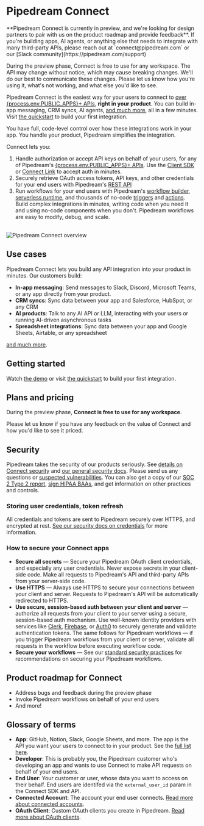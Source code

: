 
# Pipedream Connect

<Callout type="info">
**Pipedream Connect is currently in preview, and we're looking for design partners to pair with us on the product roadmap and provide feedback**. If you're building apps, AI agents, or anything else that needs to integrate with many third-party APIs, please reach out at `connect@pipedream.com` or our [Slack community](https://pipedream.com/support)

During the preview phase, Connect is free to use for any workspace. The API may change without notice, which may cause breaking changes. We'll do our best to communicate these changes. Please let us know how you're using it, what's not working, and what else you'd like to see.
</Callout>

Pipedream Connect is the easiest way for your users to connect to [over {process.env.PUBLIC_APPS}+ APIs](https://pipedream.com/apps), **right in your product**. You can build in-app messaging, CRM syncs, AI agents, [and much more](/connect/use-cases), all in a few minutes. Visit [the quickstart](/connect/quickstart) to build your first integration.

You have full, code-level control over how these integrations work in your app. You handle your product, Pipedream simplifies the integration. 

Connect lets you:

1. Handle authorization or accept API keys on behalf of your users, for any of Pipedream's [{process.env.PUBLIC_APPS}+ APIs](https://pipedream.com/apps). Use the [Client SDK](https://github.com/PipedreamHQ/pipedream/tree/master/packages/sdk) or [Connect Link](/connect/quickstart#use-connect-link) to accept auth in minutes.
2. Securely retrieve OAuth access tokens, API keys, and other credentials for your end users with Pipedream's [REST API](/connect/api)
3. Run workflows for your end users with Pipedream's [workflow builder](/workflows), [serverless runtime](/), and thousands of no-code [triggers](/workflows/triggers) and [actions](/workflows/actions). Build complex integrations in minutes, writing code when you need it and using no-code components when you don't. Pipedream workflows are easy to modify, debug, and scale.

<br />

<Image src="https://res.cloudinary.com/pipedreamin/image/upload/v1724194758/Screenshot_2024-08-20_at_3.59.05_PM_rfylfq.png" alt="Pipedream Connect overview" width={800} height={529} />

## Use cases

Pipedream Connect lets you build any API integration into your product in minutes. Our customers build:

- **In-app messaging**: Send messages to Slack, Discord, Microsoft Teams, or any app directly from your product.
- **CRM syncs**: Sync data between your app and Salesforce, HubSpot, or any CRM
- **AI products**: Talk to any AI API or LLM, interacting with your users or running AI-driven asynchronous tasks
- **Spreadsheet integrations**: Sync data between your app and Google Sheets, Airtable, or any spreadsheet

[and much more](/connect/use-cases).

## Getting started

Watch [the demo](https://www.youtube.com/embed/xhUagMsogkQ) or visit [the quickstart](/connect/quickstart) to build your first integration.

## Plans and pricing

During the preview phase, **Connect is free to use for any workspace**.

Please let us know if you have any feedback on the value of Connect and how you'd like to see it priced.

## Security

Pipedream takes the security of our products seriously. See [details on Connect security](/privacy-and-security#pipedream-connect) and [our general security docs](/privacy-and-security). Please send us any questions or [suspected vulnerabilities](/privacy-and-security#reporting-a-vulnerability). You can also get a copy of our [SOC 2 Type 2 report](/privacy-and-security#soc-2), [sign HIPAA BAAs](/privacy-and-security#hipaa), and get information on other practices and controls.

### Storing user credentials, token refresh

All credentials and tokens are sent to Pipedream securely over HTTPS, and encrypted at rest. [See our security docs on credentials](/privacy-and-security#third-party-oauth-grants-api-keys-and-environment-variables) for more information.

### How to secure your Connect apps

- **Secure all secrets** — Secure your Pipedream OAuth client credentials, and especially any user credentials. Never expose secrets in your client-side code. Make all requests to Pipedream's API and third-party APIs from your server-side code.
- **Use HTTPS** — Always use HTTPS to secure your connections between your client and server. Requests to Pipedream's API will be automatically redirected to HTTPS.
- **Use secure, session-based auth between your client and server** — authorize all requests from your client to your server using a secure, session-based auth mechanism. Use well-known identity providers with services like [Clerk](https://clerk.com/), [Firebase](https://firebase.google.com/), or [Auth0](https://auth0.com/) to securely generate and validate authentication tokens. The same follows for Pipedream workflows — if you trigger Pipedream workflows from your client or server, validate all requests in the workflow before executing workflow code.
- **Secure your workflows** — See our [standard security practices](/privacy-and-security/best-practices) for recommendations on securing your Pipedream workflows.

## Product roadmap for Connect

- Address bugs and feedback during the preview phase
- Invoke Pipedream workflows on behalf of your end users
- And more!

## Glossary of terms

- **App**: GitHub, Notion, Slack, Google Sheets, and more. The app is the API you want your users to connect to in your product. See the [full list here](https://pipedream.com/apps).
- **Developer**: This is probably you, the Pipedream customer who's developing an app and wants to use Connect to make API requests on behalf of your end users.
- **End User**: Your customer or user, whose data you want to access on their behalf. End users are identifed via the `external_user_id` param in the Connect SDK and API.
- **Connected Account**: The account your end user connects. [Read more about connected accounts](/connected-accounts).
- **OAuth Client**: Custom OAuth clients you create in Pipedream. [Read more about OAuth clients](/connected-accounts/oauth-clients).
